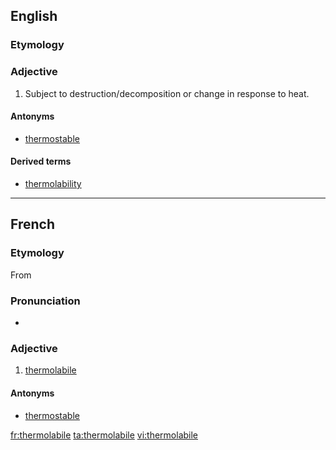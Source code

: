 ==English==

===Etymology===
{{prefix|thermo|labile}}

===Adjective===
{{en-adj}}
{{wikipedia}}

# {{biochemistry}} Subject to destruction/decomposition or change in response to heat.

====Antonyms====
* [[thermostable]]

====Derived terms====
* [[thermolability]]

----
==French==

===Etymology===
From {{prefix|thermo|labile|lang=fr}}

===Pronunciation===
* {{IPA|/tɛʁ.mɔ.la.bil/|lang=fr}}

===Adjective===
{{fr-adj|mf}}

# [[#English|thermolabile]]

====Antonyms====
* [[thermostable]]

[[fr:thermolabile]]
[[ta:thermolabile]]
[[vi:thermolabile]]